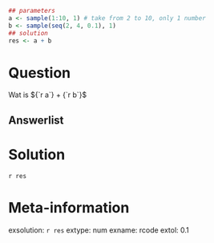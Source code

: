 ```r
## parameters
a <- sample(1:10, 1) # take from 2 to 10, only 1 number 
b <- sample(seq(2, 4, 0.1), 1)
## solution
res <- a + b
```


Question
========
Wat is ${`r a`} + {`r b`}$

Answerlist
----------

Solution
========
`r res`

Meta-information
================
exsolution: `r res`
extype: num
exname: rcode
extol: 0.1